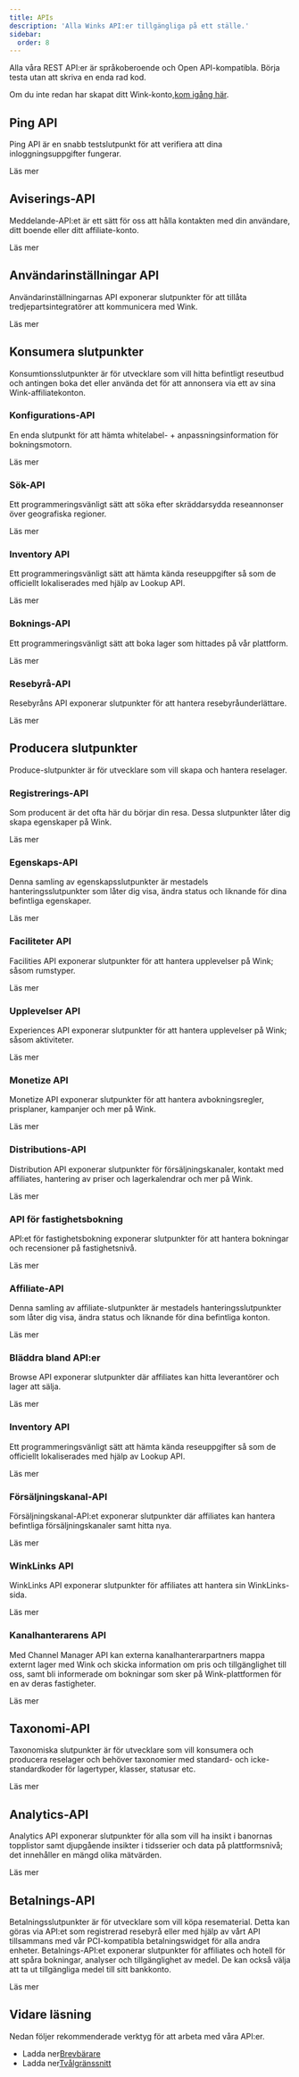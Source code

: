 ```yaml
---
title: APIs
description: 'Alla Winks API:er tillgängliga på ett ställe.'
sidebar:
  order: 8
---
```


Alla våra REST API:er är språkoberoende och Open API-kompatibla. Börja testa utan att skriva en enda rad kod.

Om du inte redan har skapat ditt Wink-konto,[kom igång här](/user/register).

## Ping API

Ping API är en snabb testslutpunkt för att verifiera att dina inloggningsuppgifter fungerar.

<LinkButton href="https://docs.wink.travel/ping" variant="secondary" icon="external" target="_blank">
  Läs mer
</LinkButton>


## Aviserings-API

Meddelande-API:et är ett sätt för oss att hålla kontakten med din användare, ditt boende eller ditt affiliate-konto.

<LinkButton href="https://docs.wink.travel/notifications" variant="secondary" icon="external" target="_blank">
  Läs mer
</LinkButton>


## Användarinställningar API

Användarinställningarnas API exponerar slutpunkter för att tillåta tredjepartsintegratörer att kommunicera med Wink.

<LinkButton href="https://docs.wink.travel/user-settings" variant="secondary" icon="external" target="_blank">
  Läs mer
</LinkButton>


## Konsumera slutpunkter

Konsumtionsslutpunkter är för utvecklare som vill hitta befintligt reseutbud och antingen boka det eller använda det för att annonsera via ett av sina Wink-affiliatekonton.

### Konfigurations-API

En enda slutpunkt för att hämta whitelabel- + anpassningsinformation för bokningsmotorn.

<LinkButton href="https://docs.wink.travel/engine-client" variant="secondary" icon="external" target="_blank">
  Läs mer
</LinkButton>


### Sök-API

Ett programmeringsvänligt sätt att söka efter skräddarsydda reseannonser över geografiska regioner.

<LinkButton href="https://docs.wink.travel/lookup" variant="secondary" icon="external" target="_blank">
  Läs mer
</LinkButton>


### Inventory API

Ett programmeringsvänligt sätt att hämta kända reseuppgifter så som de officiellt lokaliserades med hjälp av Lookup API.

<LinkButton href="https://docs.wink.travel/inventory" variant="secondary" icon="external" target="_blank">
  Läs mer
</LinkButton>


### Boknings-API

Ett programmeringsvänligt sätt att boka lager som hittades på vår plattform.

<LinkButton href="https://docs.wink.travel/booking" variant="secondary" icon="external" target="_blank">
  Läs mer
</LinkButton>


### Resebyrå-API

Resebyråns API exponerar slutpunkter för att hantera resebyråunderlättare.

<LinkButton href="https://docs.wink.travel/travel-agent" variant="secondary" icon="external" target="_blank">
  Läs mer
</LinkButton>


## Producera slutpunkter

Produce-slutpunkter är för utvecklare som vill skapa och hantera reselager.

### Registrerings-API

Som producent är det ofta här du börjar din resa. Dessa slutpunkter låter dig skapa egenskaper på Wink.

<LinkButton href="https://docs.wink.travel/extranet/property/register" variant="secondary" icon="external" target="_blank">
  Läs mer
</LinkButton>


### Egenskaps-API

Denna samling av egenskapsslutpunkter är mestadels hanteringsslutpunkter som låter dig visa, ändra status och liknande för dina befintliga egenskaper.

<LinkButton href="https://docs.wink.travel/extranet/property" variant="secondary" icon="external" target="_blank">
  Läs mer
</LinkButton>


### Faciliteter API

Facilities API exponerar slutpunkter för att hantera upplevelser på Wink; såsom rumstyper.

<LinkButton href="https://docs.wink.travel/extranet/facilities" variant="secondary" icon="external" target="_blank">
  Läs mer
</LinkButton>


### Upplevelser API

Experiences API exponerar slutpunkter för att hantera upplevelser på Wink; såsom aktiviteter.

<LinkButton href="https://docs.wink.travel/extranet/experiences" variant="secondary" icon="external" target="_blank">
  Läs mer
</LinkButton>


### Monetize API

Monetize API exponerar slutpunkter för att hantera avbokningsregler, prisplaner, kampanjer och mer på Wink.

<LinkButton href="https://docs.wink.travel/extranet/monetize" variant="secondary" icon="external" target="_blank">
  Läs mer
</LinkButton>


### Distributions-API

Distribution API exponerar slutpunkter för försäljningskanaler, kontakt med affiliates, hantering av priser och lagerkalendrar och mer på Wink.

<LinkButton href="https://docs.wink.travel/extranet/distribution" variant="secondary" icon="external" target="_blank">
  Läs mer
</LinkButton>


### API för fastighetsbokning

API:et för fastighetsbokning exponerar slutpunkter för att hantera bokningar och recensioner på fastighetsnivå.

<LinkButton href="https://docs.wink.travel/extranet/booking" variant="secondary" icon="external" target="_blank">
  Läs mer
</LinkButton>


### Affiliate-API

Denna samling av affiliate-slutpunkter är mestadels hanteringsslutpunkter som låter dig visa, ändra status och liknande för dina befintliga konton.

<LinkButton href="https://docs.wink.travel/affiliate" variant="secondary" icon="external" target="_blank">
  Läs mer
</LinkButton>


### Bläddra bland API:er

Browse API exponerar slutpunkter där affiliates kan hitta leverantörer och lager att sälja.

<LinkButton href="https://docs.wink.travel/affiliate/browse" variant="secondary" icon="external" target="_blank">
  Läs mer
</LinkButton>


### Inventory API

Ett programmeringsvänligt sätt att hämta kända reseuppgifter så som de officiellt lokaliserades med hjälp av Lookup API.

<LinkButton href="https://docs.wink.travel/affiliate/inventory" variant="secondary" icon="external" target="_blank">
  Läs mer
</LinkButton>


### Försäljningskanal-API

Försäljningskanal-API:et exponerar slutpunkter där affiliates kan hantera befintliga försäljningskanaler samt hitta nya.

<LinkButton href="https://docs.wink.travel/affiliate/sales-channel" variant="secondary" icon="external" target="_blank">
  Läs mer
</LinkButton>


### WinkLinks API

WinkLinks API exponerar slutpunkter för affiliates att hantera sin WinkLinks-sida.

<LinkButton href="https://docs.wink.travel/affiliate/winklinks" variant="secondary" icon="external" target="_blank">
  Läs mer
</LinkButton>


### Kanalhanterarens API

Med Channel Manager API kan externa kanalhanterarpartners mappa externt lager med Wink och skicka information om pris och tillgänglighet till oss, samt bli informerade om bokningar som sker på Wink-plattformen för en av deras fastigheter.

<LinkButton href="https://docs.wink.travel/channel-manager" variant="secondary" icon="external" target="_blank">
  Läs mer
</LinkButton>


## Taxonomi-API

Taxonomiska slutpunkter är för utvecklare som vill konsumera och producera reselager och behöver taxonomier med standard- och icke-standardkoder för lagertyper, klasser, statusar etc.

<LinkButton href="https://docs.wink.travel/reference" variant="secondary" icon="external" target="_blank">
  Läs mer
</LinkButton>


## Analytics-API

Analytics API exponerar slutpunkter för alla som vill ha insikt i banornas topplistor samt djupgående insikter i tidsserier och data på plattformsnivå; det innehåller en mängd olika mätvärden.

<LinkButton href="https://docs.wink.travel/analytics" variant="secondary" icon="external" target="_blank">
  Läs mer
</LinkButton>


## Betalnings-API

Betalningsslutpunkter är för utvecklare som vill köpa resematerial. Detta kan göras via API:et som registrerad resebyrå eller med hjälp av vårt API tillsammans med vår PCI-kompatibla betalningswidget för alla andra enheter.
Betalnings-API:et exponerar slutpunkter för affiliates och hotell för att spåra bokningar, analyser och tillgänglighet av medel. De kan också välja att ta ut tillgängliga medel till sitt bankkonto.

<LinkButton href="https://docs.wink.travel/payment" variant="secondary" icon="external" target="_blank">
  Läs mer
</LinkButton>


## Vidare läsning

Nedan följer rekommenderade verktyg för att arbeta med våra API:er.

* Ladda ner[Brevbärare](https://www.postman.com)
* Ladda ner[Tvålgränssnitt](https://www.soapui.org)

